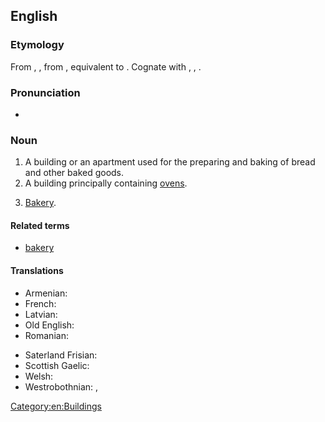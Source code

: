 ==English==

===Etymology===
From {{etyl|enm|en}} {{m|enm|bakhous}}, {{m|enm|bachous}}, from {{etyl|ang|en}} {{m|ang|bæchūs||bakery, bakehouse}}, equivalent to {{compound|bake|house|lang=en}}. Cognate with {{cog|sco|bake-hous||bakehouse, bakery}}, {{cog|stq|Bakhuus||bakehouse}}, {{cog|nds|backhus||bakehouse}}.

===Pronunciation===
* {{IPA|/ˈbeɪkhaʊs/|lang=en}}

===Noun===
{{en-noun}}

# A building or an apartment used for the preparing and baking of bread and other baked goods.
# A building principally containing [[ovens]].
# {{lb|en|UK|_|dialectal}} [[bakery|Bakery]].

====Related terms====
* [[bakery]]

====Translations====
{{trans-top|bakehouse}}
* Armenian: {{t|hy|փուռ}}
* French: {{t|fr|fournil|m}}
* Latvian: {{t|lv|ceptuve|f}}
* Old English: {{t|ang|bæchūs|n}}
* Romanian: {{t|ro|brutărie|f}}
{{trans-mid}}
* Saterland Frisian: {{t|stq|Bakhuus|m}}
* Scottish Gaelic: {{t|gd|taigh-fuine|m}}
* Welsh: {{t|cy|popty|m}}
* Westrobothnian: {{t|gmq-bot|bȯckestugu|f}}, {{t|gmq-bot|brustuu|f}}
{{trans-bottom}}

[[Category:en:Buildings]]
